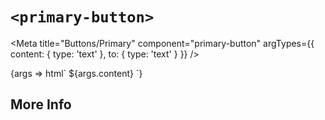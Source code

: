


# `<primary-button>`

<Meta
  title="Buttons/Primary"
  component="primary-button"
  argTypes={{
    content: { type: 'text' },
    to: { type: 'text' }
  }}
/>

<Canvas isColumn={true} withSource={true} isExpanded={true}>
  <Story name="Primary Button" component="primary-button" args={{ to: '', content: 'Button' }}>
    {args => html`
      <primary-button to="${args.to}">${args.content}<primary-button/>
    `}
  </Story>
  <ArgsTable story="Primary Button"/>
</Canvas>

## More Info

<Description markdown={readme} />
